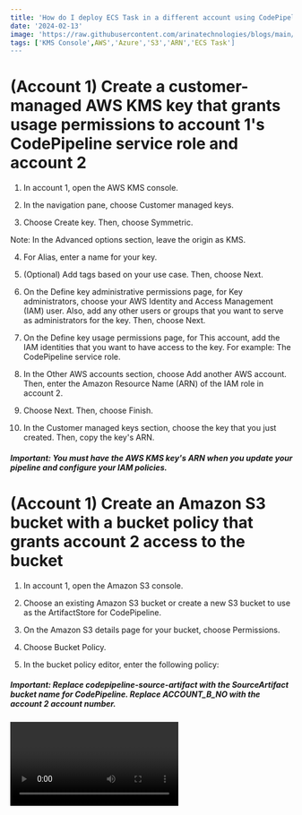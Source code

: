 ```yaml
---
title: 'How do I deploy ECS Task in a different account using CodePipeline that uses CodeDeploy'
date: '2024-02-13'
image: 'https://raw.githubusercontent.com/arinatechnologies/blogs/main/smcodepipeline.webp'
tags: ['KMS Console',AWS','Azure','S3','ARN','ECS Task']
---
```

# (Account 1) Create a customer-managed AWS KMS key that grants usage permissions to account 1's CodePipeline service role and account 2
1. In account 1, open the AWS KMS console.

2. In the navigation pane, choose Customer managed keys.

3. Choose Create key. Then, choose Symmetric.

Note: In the Advanced options section, leave the origin as KMS.

4. For Alias, enter a name for your key.

5. (Optional) Add tags based on your use case. Then, choose Next.

6. On the Define key administrative permissions page, for Key administrators, choose your AWS Identity and Access Management (IAM) user. Also, add any other users or groups that you want to serve as administrators for the key. Then, choose Next.

7. On the Define key usage permissions page, for This account, add the IAM identities that you want to have access to the key. For example: The CodePipeline service role.

8. In the Other AWS accounts section, choose Add another AWS account. Then, enter the Amazon Resource Name (ARN) of the IAM role in account 2.

9. Choose Next. Then, choose Finish.

10. In the Customer managed keys section, choose the key that you just created. Then, copy the key's ARN.

##### Important: You must have the AWS KMS key's ARN when you update your pipeline and configure your IAM policies.

# (Account 1) Create an Amazon S3 bucket with a bucket policy that grants account 2 access to the bucket
1. In account 1, open the Amazon S3 console.

2. Choose an existing Amazon S3 bucket or create a new S3 bucket to use as the ArtifactStore for CodePipeline.

3. On the Amazon S3 details page for your bucket, choose Permissions.

4. Choose Bucket Policy.

5. In the bucket policy editor, enter the following policy:

##### Important: Replace codepipeline-source-artifact with the SourceArtifact bucket name for CodePipeline. Replace ACCOUNT_B_NO with the account 2 account number.

<Video id='7pY1LNxlIso' title='How do I deploy ECS Task in a different account using CodePipeline that uses CodeDeploy'/>

```
{
  'Version': '2012-10-17',
  'Statement': [
      {
          'Effect': 'Allow',
          'Principal': {
              'Service': 'logs.us-east-1.amazonaws.com'
          },
          'Action': 's3:GetBucketAcl',
          'Resource': 'arn:aws:s3:::current-account-pipeline-bucket',
          'Condition': {
              'StringEquals': {
                  'aws:SourceAccount': ' <<Account 1>>'
              },
              'ArnLike': {
                  'aws:SourceArn': 'arn:aws:logs:us-east-1: <<Account 1>>:*'
              }
          }
      },
      {
          'Effect': 'Allow',
          'Principal': {
              'Service': 'logs.us-east-1.amazonaws.com'
          },
          'Action': 's3:PutObject',
          'Resource': 'arn:aws:s3:::current-account-pipeline-bucket/*',
          'Condition': {
              'StringEquals': {
                  'aws:SourceAccount': ' <<Account 1>>',
                  's3:x-amz-acl': 'bucket-owner-full-control'
              }
          }
      },
      {
          'Effect': 'Allow',
          'Principal': {
              'AWS': 'arn:aws:iam::<<Account2>>:root'
          },
          'Action': [
              's3:Get*',
              's3:Put*'
          ],
          'Resource': 'arn:aws:s3:::current-account-pipeline-bucket/*'
      },
      {
          'Effect': 'Allow',
          'Principal': {
              'AWS': 'arn:aws:iam::<<Account2>>:root'
          },
          'Action': 's3:ListBucket',
          'Resource': 'arn:aws:s3:::current-account-pipeline-bucket'
      }
  ]
  }
```

6. Choose Save.

# (Account 2) Create a cross-account IAM role
### Create an IAM policy that allows the following:
a. The pipeline in account 1 to assume the cross-account IAM role in account 2

b. CodePipeline and CodeDeploy API actions

c. Amazon S3 API actions related to the SourceArtifact

1. In account 2, open the IAM console.

2. In the navigation pane, choose Policies. Then, choose Create policy.

3. Choose the JSON tab. Then, enter the following policy into the JSON editor:

Important: Replace codepipeline-source-artifact with your pipeline's Artifact store's bucket name.
```
{
    'Version': '2012-10-17',
    'Statement': [
        {
            'Effect': 'Allow',
            'Action': [
                's3:List*',
                's3:DeleteObjectVersion',
                's3:*Object',
                's3:CreateJob',
                's3:Put*',
                's3:Get*'
            ],
            'Resource': [
                'arn:aws:s3:::current-account-pipeline-bucket/*'
            ]
        },
        {
            'Action': [
                'kms:DescribeKey',
                'kms:GenerateDataKey',
                'kms:Decrypt',
                'kms:CreateGrant',
                'kms:ReEncrypt*',
                'kms:Encrypt'
            ],
            'Resource': [
                'arn:aws:kms:us-east-1: <<Account 1>>:key/f031942c-5c7b-4e9f-9215-56be4cddab51'
            ],
            'Effect': 'Allow',
            'Sid': 'KMSAccess'
        },
        {
            'Effect': 'Allow',
            'Action': [
                's3:Get*',
                's3:ListBucket'
            ],
            'Resource': [
                'arn:aws:s3:::current-account-pipeline-bucket'
            ]
        },
        {
            'Effect': 'Allow',
            'Action': [
                'cloudformation:*',
                'iam:PassRole'
            ],
            'Resource': '*'
        }
    ]
}
```

4. Choose Review policy.

5. For Name, enter a name for the policy.

6. Choose Create policy.

# Create a second IAM policy that allows AWS KMS API actions
1. In account 2, open the IAM console.

2. In the navigation pane, choose Policies. Then, choose Create policy.

3. Choose the JSON tab. Then, enter the following policy into the JSON editor:

Important: Replace arn:aws:kms:REGION:ACCOUNT_A_NO:key/key-id with your AWS KMS key's ARN that you copied earlier.
```
{
      'Action' : [
        'kms:DescribeKey',
        'kms:GenerateDataKey',
        'kms:Decrypt',
        'kms:CreateGrant',
        'kms:ReEncrypt*',
        'kms:Encrypt'
    ],
    'Resource': [
        'arn:aws:kms:us-east-1: <<Account 1>>:key/f031942c-5c7b-4e9f-9215-56be4cddab51'
    ],
    'Effect': 'Allow',
    'Sid': 'KMSAccess'
  }
```

4. Choose Review policy.

5. For Name, enter a name for the policy.

6. Choose Create policy.

# Create the cross-account IAM role using the policies that you created
1. In account 2, open the IAM console.

2. In the navigation pane, choose Roles.

3. Choose Create role.

4. Choose Another AWS account.

5. For Account ID, enter the account 1 account ID.

6. Choose Next: Permissions. Then, complete the steps to create the IAM role.

7. Attach the cross-account role policy and KMS key policy to the role that you created. For instructions, see Adding and removing IAM identity permissions.

# (Account 1) Add the AssumeRole permission to the account 1 CodePipeline service role to allow it to assume the cross-account role in account 2
1. In account 1, open the IAM console.

2. In the navigation pane, choose Roles.

3. Choose the IAM service role that you're using for CodePipeline.

4. Choose Add inline policy.

5. Choose the JSON tab. Then, enter the following policy into the JSON editor:

##### Important: Replace ACCOUNT_B_NO with the account 2 account number.

```
{
  'Version': '2012-10-17',
  'Statement': {
    'Effect': 'Allow',
    'Action': 'sts:AssumeRole',
    'Resource': [
      'arn:aws:iam::ACCOUNT_B_NO:role/*'
    ]
  }
}
```

6. Choose Review policy, and then create the policy.

# (Account 2) Create a service role for CodeDeploy and if using EC2 you need to also setup AutoScaling for EC2 service role that includes the required permissions for the services deployed by the stack
Note:

1. In account 2, open the IAM console.

2. In the navigation pane, choose Roles.

3. Create a role for AWS CloudFormation to use when launching services on your behalf.

4. Apply permissions to your role based on your use case.

##### Important: Make sure that your trust policy allows resources in Account 1: < Account 1 > 0 to access services that are deployed by the stack.

# (Account 1) Update the CodePipeline configuration to include the resources associated with account 2
Note: If you receive errors when running AWS Command Line Interface (AWS CLI) commands, confirm that you're running a recent version of the AWS CLI.

You can't use the CodePipeline console to create or edit a pipeline that uses resources associated with another account. However, you can use the console to create the general structure of the pipeline. Then, you can use the AWS CLI to edit the pipeline and add the resources associated with the other account. Or, you can update a current pipeline with the resources for the new pipeline. For more information, see Create a pipeline in CodePipeline.

1. Get the pipeline JSON structure by running the following AWS CLI command:

aws codepipeline get-pipeline --name MyFirstPipeline &gt;pipeline.jsonCopy CodeCopy CodeCopy CodeCopy CodeCopy CodeCopy CodeCopy CodeCopy CodeCopy Code
2. In your local pipeline.json file, confirm that the encryptionKey ID under artifactStore contains the ID with the AWS KMS key's ARN.

Note: For more information on pipeline structure, see create-pipeline in the AWS CLI Command Reference.

Note: The RoleArn inside the 'name': 'Deploy' configuration JSON structure for your pipeline is the role for the CodePipeline role in Account 2. This is IMPORTANT as using this role the pipeline in Account 1 will be able to know the ECS Service/task is in which account.

4. Verify that the role is updated for both of the following:

a. The RoleArn inside the action configuration JSON structure for your pipeline.

b. The roleArn outside the action configuration JSON structure for your pipeline.

Note: In the following code example, RoleArn is the role passed to AWS CloudFormation to launch the stack. CodePipeline uses roleArn to operate an AWS CloudFormation stack.

```
{
'pipeline': {
  'name': 'svc-pipeline',
  'roleArn': 'arn:aws:iam:: <<Account 1>>:role/codepipeline-role',
  'artifactStores': {
      'eu-west-2': {
          'type': 'S3',
          'location': 'codepipeline-eu-west-2-419402304744',
          'encryptionKey': {
              'id': 'arn:aws:kms:us-east-1: <<Account 1>>:key/f031942c-5c7b-4e9f-9215-56be4cddab51',
              'type': 'KMS'
          }
      },
      'us-east-1': {
          'type': 'S3',
          'location': 'codepipeline-us-east-1- <<Account 1>>'
      }
  },
  'stages': [
      {
          'name': 'Source',
          'actions': [
              {
                  'name': 'Source',
                  'actionTypeId': {
                      'category': 'Source',
                      'owner': 'AWS',
                      'provider': 'CodeCommit',
                      'version': '1'
                  },
                  'runOrder': 1,
                  'configuration': {
                      'BranchName': 'develop',
                      'OutputArtifactFormat': 'CODE_ZIP',
                      'PollForSourceChanges': 'false',
                      'RepositoryName': 'my-ecs-service'
                  },
                  'outputArtifacts': [
                      {
                          'name': 'SourceArtifact'
                      }
                  ],
                  'inputArtifacts': [],
                  'region': 'us-east-1'
              }
          ]
      },
      {
          'name': 'TST_Develop',
          'actions': [
              {
                  'name': 'Build-TST',
                  'actionTypeId': {
                      'category': 'Build',
                      'owner': 'AWS',
                      'provider': 'CodeBuild',
                      'version': '1'
                  },
                  'runOrder': 1,
                  'configuration': {
                      'ProjectName': 'codebuild-project'
                  },
                  'outputArtifacts': [
                      {
                          'name': 'BuildArtifact'
                      }
                  ],
                  'inputArtifacts': [
                      {
                          'name': 'SourceArtifact'
                      }
                  ],
                  'region': 'us-east-1'
              },
              {
                  'name': 'Build-Docker',
                  'actionTypeId': {
                      'category': 'Build',
                      'owner': 'AWS',
                      'provider': 'CodeBuild',
                      'version': '1'
                  },
                  'runOrder': 2,
                  'configuration': {
                      'PrimarySource': 'SourceArtifact',
                      'ProjectName': 'codebuild_docker_prj'
                  },
                  'outputArtifacts': [
                      {
                          'name': 'ImagedefnArtifactTST'
                      }
                  ],
                  'inputArtifacts': [
                      {
                          'name': 'SourceArtifact'
                      },
                      {
                          'name': 'BuildArtifactTST'
                      }
                  ],
                  'region': 'us-east-1'
              },
              {
                  'name': 'Deploy',
                  'actionTypeId': {
                      'category': 'Deploy',
                      'owner': 'AWS',
                      'provider': 'ECS',
                      'version': '1'
                  },
                  'runOrder': 3,
                  'configuration': {
                      'ClusterName': '<<Account2>>-ecs',
                      'ServiceName': '<<Account2>>-service'
                  },
                  'outputArtifacts': [],
                  'inputArtifacts': [
                      {
                          'name': 'ImagedefnArtifactTST'
                      }
                  ],
                  'roleArn': 'arn:aws:iam::<<Account2>>:role/codepipeline-role',
                  'region': 'eu-west-2'
              }
          ]
      }
  ],
  'version': 3,
  'pipelineType': 'V1'
},
'metadata': {
  'pipelineArn': 'arn:aws:codepipeline:us-east-1: <<Account 1>>:pipeline',
  'created': '2024-01-25T16:53:19.957000-06:00',
  'updated': '2024-01-25T18:57:07.565000-06:00'
    }
}
```

5. Remove the metadata configuration from the pipeline.json file. For example:

```
'metadata': {
  'pipelineArn': 'arn:aws:codepipeline:us-east-1: <<Account 1>>:Account1-pipeline',
  'created': '2024-01-25T16:53:19.957000-06:00',
  'updated': '2024-01-25T18:57:07.565000-06:00'
}
```

Important: To align with proper JSON formatting, remove the comma before the metadata section.

6. (Optional) To create a pipeline and update the JSON structure, run the following command to update the pipeline with the new configuration file:

aws codepipeline update-pipeline --cli-input-json file://pipeline.jsonCopy CodeCopy CodeCopy CodeCopy CodeCopy CodeCopy CodeCopy CodeCopy CodeCopy Code
7. (Optional) To use a current pipeline and update the JSON structure, run the following command to create a new pipeline:

aws codepipeline create-pipeline --cli-input-json file://pipeline.jsonCopy CodeCopy CodeCopy CodeCopy CodeCopy CodeCopy CodeCopy CodeCopy CodeCopy Code
##### Important: In your pipeline.json file, make sure that you change the name of your new pipeline.

Deploy ECS tasks across accounts seamlessly with CodePipeline and CodeDeploy for efficient multi-account management.
